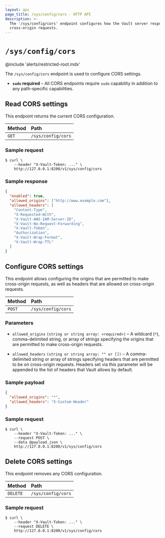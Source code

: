 ```yaml
---
layout: api
page_title: /sys/config/cors - HTTP API
description: >-
  The '/sys/config/cors' endpoint configures how the Vault server responds to
  cross-origin requests.
---
```


# `/sys/config/cors`

@include 'alerts/restricted-root.mdx'

The `/sys/config/cors` endpoint is used to configure CORS settings.

- **`sudo` required** – All CORS endpoints require `sudo` capability in
  addition to any path-specific capabilities.

## Read CORS settings

This endpoint returns the current CORS configuration.

| Method | Path               |
| :----- | :----------------- |
| `GET`  | `/sys/config/cors` |

### Sample request

```shell-session
$ curl \
    --header "X-Vault-Token: ..." \
    http://127.0.0.1:8200/v1/sys/config/cors
```

### Sample response

```json
{
  "enabled": true,
  "allowed_origins": ["http://www.example.com"],
  "allowed_headers": [
    "Content-Type",
    "X-Requested-With",
    "X-Vault-AWS-IAM-Server-ID",
    "X-Vault-No-Request-Forwarding",
    "X-Vault-Token",
    "Authorization",
    "X-Vault-Wrap-Format",
    "X-Vault-Wrap-TTL"
  ]
}
```

## Configure CORS settings

This endpoint allows configuring the origins that are permitted to make
cross-origin requests, as well as headers that are allowed on cross-origin requests.

| Method | Path               |
| :----- | :----------------- |
| `POST` | `/sys/config/cors` |

### Parameters

- `allowed_origins` `(string or string array: <required>)` – A wildcard (`*`), comma-delimited string, or array of strings specifying the origins that are permitted to make cross-origin requests.

- `allowed_headers` `(string or string array: "" or [])` – A comma-delimited string or array of strings specifying headers that are permitted to be on cross-origin requests. Headers set via this parameter will be appended to the list of headers that Vault allows by default.

### Sample payload

```json
{
  "allowed_origins": "*",
  "allowed_headers": "X-Custom-Header"
}
```

### Sample request

```shell-session
$ curl \
    --header "X-Vault-Token: ..." \
    --request POST \
    --data @payload.json \
    http://127.0.0.1:8200/v1/sys/config/cors
```

## Delete CORS settings

This endpoint removes any CORS configuration.

| Method   | Path               |
| :------- | :----------------- |
| `DELETE` | `/sys/config/cors` |

### Sample request

```shell-session
$ curl \
    --header "X-Vault-Token: ..." \
    --request DELETE \
    http://127.0.0.1:8200/v1/sys/config/cors
```
